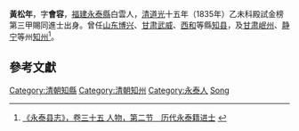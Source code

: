'''黃松年'''，字'''會容'''，[[福建|福建]][[永泰縣|永泰縣]]白雲人，[[清|清]][[道光|道光]]十五年（1835年）乙未科殿試金榜第三甲賜同進士出身。曾任[[山东|山东]][[博兴|博兴]]、[[甘肃|甘肃]][[武威|武威]]、[[西和|西和]]等縣[[知县|知县]]，及[[甘肃|甘肃]][[岷州|岷州]]、[[静宁|静宁]]等州[[知州|知州]]<ref>[http://www.fzdqw.com/ShowText.asp?ToBook=1111&index=1436& 《永泰县志》，卷三十五 人物，第二节　历代永泰籍进士] {{Wayback|url=http://www.fzdqw.com/ShowText.asp?ToBook=1111&index=1436& |date=20160304130736 }}</ref>。

==參考文獻==
<div class="references-small">
<references/>
</div>


{{道光十五年乙未科殿試金榜}}
{{DEFAULTSORT:Huang黃}}
[[Category:清朝知縣|Category:清朝知縣]]
[[Category:清朝知州|Category:清朝知州]]
[[Category:永泰人|Category:永泰人]]
[[Category:黃姓|Song]]